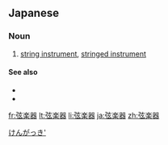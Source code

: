 ==Japanese==
{{ja-kanjitab|げん|がく|k2=がっ|き|yomi=on}}

===Noun===
{{ja-noun|げんがっき|kyu=弦樂器}}

# {{lb|ja|music|sort=けんがっき'}} [[string instrument]], [[stringed instrument]]

====See also====
* {{ja-r|打楽器|だがっき|gloss=[[percussion instrument]]}}
* {{ja-r|管楽器|かんがっき|gloss=[[wind instrument]]}}

[[Category:ja:Musical instruments|けんがっき']]

[[fr:弦楽器]]
[[lt:弦楽器]]
[[li:弦楽器]]
[[ja:弦楽器]]
[[zh:弦楽器]]